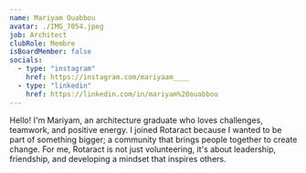 ```yaml
---
name: Mariyam Ouabbou
avatar: ./IMG_7054.jpeg
job: Architect
clubRole: Membre
isBoardMember: false
socials:
  - type: "instagram"
    href: https://instagram.com/mariyaam____
  - type: "linkedin"
    href: https://linkedin.com/in/mariyam%20ouabbou
---
```


Hello! I'm Mariyam, an architecture graduate who loves challenges, teamwork, and positive energy. I joined Rotaract because I wanted to be part of something bigger; a community that brings people together to create change. For me, Rotaract is not just volunteering, it's about leadership, friendship, and developing a mindset that inspires others.

